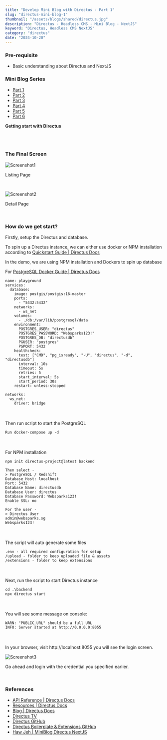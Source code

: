 ```yaml
---
title: "Develop Mini Blog with Directus - Part 1"
slug: "directus-mini-blog-1"
thumbnail: "/assets/blogs/shared/directus.jpg"
description: "Directus - Headless CMS - Mini Blog - NextJS"
keyword: "Directus, Headless CMS NextJS"
category: "directus"
date: "2024-10-20"
---
```


### Pre-requisite

- Basic understanding about Directus and NextJS

### Mini Blog Series

- [Part 1](/blogs/directus-mini-blog-1)
- [Part 2](/blogs/directus-mini-blog-2)
- [Part 3](/blogs/directus-mini-blog-3)
- [Part 4](/blogs/directus-mini-blog-4)
- [Part 5](/blogs/directus-mini-blog-5)
- [Part 6](/blogs/directus-mini-blog-6)

<b>Getting start with Directus</b>

<br/><br/>

### The Final Screen

![Screenshot1](/assets/blogs/directus-mini-blog-1/screen1.png)

<p className="text-center">Listing Page</p>

<br/>

![Screenshot2](/assets/blogs/directus-mini-blog-1/screen2.png)

<p className="text-center">Detail Page</p>

<br/>

### How do we get start?

Firstly, setup the Directus and database.

To spin up a Directus instance, we can either use docker or NPM installation according to [Quickstart Guide | Directus Docs](https://docs.directus.io/getting-started/quickstart.html)

In the demo, we are using NPM installation and Dockers to spin up database

For [PostgreSQL Docker Guide | Directus Docs](https://docs.directus.io/self-hosted/docker-guide.html)

```
name: playground
services:
  database:
    image: postgis/postgis:16-master
    ports:
      - "5432:5432"
    networks:
      - ws_net
    volumes:
      - ./db:/var/lib/postgresql/data
    environment:
      POSTGRES_USER: "directus"
      POSTGRES_PASSWORD: "Websparks123!"
      POSTGRES_DB: "directusdb"
      PGUSER: "postgres"
      PGPORT: 5432
    healthcheck:
      test: ["CMD", "pg_isready", "-U", "directus", "-d", "directusdb"]
      interval: 10s
      timeout: 5s
      retries: 5
      start_interval: 5s
      start_period: 30s
    restart: unless-stopped

networks:
  ws_net:
    driver: bridge
```

<br/><br/>
Then run script to start the PostgreSQL

```Run docker-compose up -d```

<br/><br/>
For NPM installation

```
npm init directus-project@latest backend

Then select -
> PostgreSQL / Redshift
Database Host: localhost
Port: 5432
Database Name: directusdb
Database User: directus
Database Password: Websparks123!
Enable SSL: no

For the user -
> Directus User
admin@websparks.sg
Websparks123!
```

<br/><br/>
The script will auto generate some files

```
.env - all required configuration for setup
/upload - folder to keep uploaded file & assets
/extensions - folder to keep extensions
```

<br/><br/>
Next, run the script to start Directus instance

```
cd .\backend
npx directus start
```

<br/><br/>
You will see some message on console:

```
WARN: "PUBLIC_URL" should be a full URL
INFO: Server started at http://0.0.0.0:8055
```

<br/><br/>
In your browser, visit http://localhost:8055 you will see the login screen.

![Screenshot3](/assets/blogs/directus-mini-blog-1/screen3.png)

Go ahead and login with the credential you specified earlier.

<br/>

### References
- [API Reference | Directus Docs](https://docs.directus.io/reference/introduction.html)
- [Resources | Directus Docs](https://docs.directus.io/getting-started/resources.html)
- [Blog | Directus Docs](https://docs.directus.io/blog/)
- [Directus TV](https://www.youtube.com/c/DirectusVideos)
- [Directus GitHub](https://github.com/directus/directus)
- [Directus Boilerplate & Extensions GitHub](https://github.com/directus-labs/extensions/)
- [Haw Jeh | MiniBlog Directus NextJS](https://github.com/hawjeh/MiniBlog-Directus-NextJS)